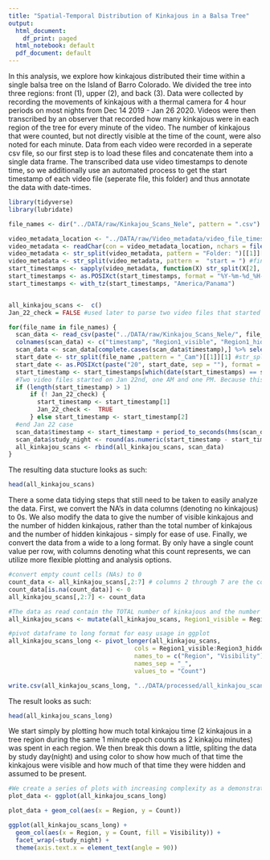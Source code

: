 ---
title: "Spatial-Temporal Distribution of Kinkajous in a Balsa Tree"
output:
  html_document:
    df_print: paged
  html_notebook: default
  pdf_document: default
---

In this analysis, we explore how kinkajous distributed their time within a single balsa tree on the Island of Barro Colorado. We divided the tree into three regions: front (1), upper (2), and back (3). Data were collected by recording the movements of kinkajous with a thermal camera for 4 hour periods on most nights from Dec 14 2019 - Jan 26 2020. Videos were then transcribed by an observer that recorded how many kinkajous were in each region of the tree for every minute of the video. The number of kinkajous that were counted, but not directly visible at the time of the count, were also noted for each minute. Data from each video were recorded in a seperate csv file, so our first step is to load these files and concatenate them into a single data frame. The transcribed data use video timestamps to denote time, so we additionally use an automated process to get the start timestamp of each video file (seperate file, this folder) and thus annotate the data with date-times.

```{r, setup, include=FALSE}
library(tidyverse)
library(lubridate)
```

```{r data_load, include = FALSE}
file_names <- dir("../DATA/raw/Kinkajou_Scans_Nele", pattern = ".csv")

video_metadata_location <- "../DATA/raw/Video_metadata/video_file_timestamp_metadata_cam1.txt"
video_metadata <- readChar(con = video_metadata_location, nchars = file.info(video_metadata_location)$size)
video_metadata <- str_split(video_metadata, pattern = "Folder: ")[[1]][-1] #break all metadata into strings for each observation period (and remove preceding empty character)
video_metadata <- str_split(video_metadata, pattern =  "start = ") #find the start time of all files
start_timestamps <- sapply(video_metadata, function(X) str_split(X[2], pattern = "\r")[[1]][1]) #extract start time of first file and remove all extra data
start_timestamps <- as.POSIXct(start_timestamps, format = "%Y-%m-%d_%H-%M-%S", tz = "GMT")
start_timestamps <- with_tz(start_timestamps, "America/Panama")


all_kinkajou_scans <-  c()
Jan_22_check = FALSE #used later to parse two video files that started on the same day (one AM one PM)

for(file_name in file_names) {
  scan_data <- read_csv(paste("../DATA/raw/Kinkajou_Scans_Nele/", file_name, sep = ""), skip = 1)
  colnames(scan_data) <- c("timestamp", "Region1_visible", "Region1_hidden", "Region2_visible", "Region2_hidden", "Region3_visible", "Region3_hidden", "Kinkajou_Notes", "Video_Notes", "Extraneous")
  scan_data <- scan_data[complete.cases(scan_data$timestamp),] %>% select(! Extraneous)
  start_date <- str_split(file_name ,pattern = "_Cam")[[1]][1] #str_split returns a list of string components. We want the first (and only) element of this list - then the first string element in this list gives the date
  start_date <- as.POSIXct(paste("20", start_date, sep = ""), format = "%Y_%m_%d") #date needs all 4 digits
  start_timestamp <- start_timestamps[which(date(start_timestamps) == start_date)]
  #Two video files started on Jan 22nd, one AM and one PM. Because this is the ONLY date where this occurred, I implemented a quick and dirty check to parse the AM file first and the PM file second, below
  if (length(start_timestamp) > 1)
      if (! Jan_22_check) {
        start_timestamp <- start_timestamp[1]
        Jan_22_check <-  TRUE
      } else start_timestamp <- start_timestamp[2]
  #end Jan 22 case
  scan_data$timestamp <- start_timestamp + period_to_seconds(hms(scan_data$timestamp))
  scan_data$study_night <- round(as.numeric(start_timestamp - start_timestamps[1], units = "days"), digits = 0)
  all_kinkajou_scans <- rbind(all_kinkajou_scans, scan_data)
}
```

The resulting data stucture looks as such:

```{r show_data}
head(all_kinkajou_scans)
```

There a some data tidying steps that still need to be taken to easily analyze the data. First, we convert the NA's in data columns (denoting no kinkajous) to 0s. We also modify the data to give the number of visible kinkajous and the number of hidden kinkajous, rather than the total number of kinkajous and the number of hidden kinkajous - simply for ease of use. Finally, we convert the data from a wide to a long format. By only have a single count value per row, with columns denoting what this count represents, we can utilize more flexible plotting and analysis options.


```{r data_prep, include = FALSE}
#convert empty count cells (NAs) to 0
count_data <- all_kinkajou_scans[,2:7] # columns 2 through 7 are the count data columns, we want NAs in the notes columns
count_data[is.na(count_data)] <- 0
all_kinkajou_scans[,2:7] <- count_data

#The data as read contain the TOTAL number of kinkajous and the number of those total that are hidden. As suggested by the new names given to the columns in this data structure, we want the count of visible and hidden kinkajous, not the total. The adjustment is made below
all_kinkajou_scans <- mutate(all_kinkajou_scans, Region1_visible = Region1_visible - Region1_hidden, Region2_visible = Region2_visible - Region2_hidden, Region3_visible = Region3_visible - Region3_hidden)

#pivot dataframe to long format for easy usage in ggplot
all_kinkajou_scans_long <- pivot_longer(all_kinkajou_scans,
                                   cols = Region1_visible:Region3_hidden,
                                   names_to = c("Region", "Visibility"),
                                   names_sep = "_",
                                   values_to = "Count")

write.csv(all_kinkajou_scans_long, "../DATA/processed/all_kinkajou_scans.csv")
```

The result looks as such:

```{r show_data2}
head(all_kinkajou_scans_long)
```

We start simply by plotting how much total kinkajou time (2 kinkajous in a tree region during the same 1 minute epoch counts as 2 kinkajou minutes) was spent in each region. We then break this down a little, spliting the data by study day(night) and using color to show how much of that time the kinkajous were visible and how much of that time they were hidden and assumed to be present.

```{r data_visuals}
#We create a series of plots with increasing complexity as a demonstration of building visualizatins in ggplot
plot_data <- ggplot(all_kinkajou_scans_long)

plot_data + geom_col(aes(x = Region, y = Count))

ggplot(all_kinkajou_scans_long) +
  geom_col(aes(x = Region, y = Count, fill = Visibility)) +
  facet_wrap(~study_night) +
  theme(axis.text.x = element_text(angle = 90))
```



